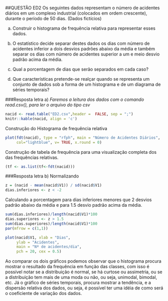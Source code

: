 ##QUESTÃO ED2
Os seguintes dados representam o número de acidentes diários em um complexo
industrial (colocados em ordem crescente), durante o período de 50 dias. (Dados fictícios)

a) Construir o histograma de frequência relativa para representar esses dados.

b) O estatístico decide separar destes dados os dias com número de acidentes inferior a dois desvios padrões abaixo da média 
e também separar os dias com número de acidentes superior a um e meio desvio padrão acima da média. 

c) Qual a porcentagem de dias que serão separados em cada caso?

d) Que características pretende-se realçar quando se representa um conjunto de dados sob a forma de um histograma 
e de um diagrama de séries temporais?

###Resposta letra a)
*Faremos a leitura dos dados com o comando read.csv(), para ler o arquivo do tipo csv*
```{r, results= 'asis'}
nacid <- read.table("ED2.csv",header =  FALSE, sep = ";")
knitr::kable(nacid, align = 'c')
```

Construção do Histograma de frequência relativa

```{r, fig.align = 'center', fig.height= 4, fig.width= 5}
plot(fdt(nacid), type = "rfph", main = "Número de Acidentes Diários",
     col="lightblue", v= TRUE, x.round = 0)
```

Construção de tabela de frequência para uma visualização completa dos das frequências relativas.
```{r}
(tf <- as.list(tf<-fdt(nacid)))
```

###Resposta letra b)
Normalizando
```{r}
z = (nacid - mean(nacid$V1)) / sd(nacid$V1)
dias.inferiores <- z < -2
```
Calculando a porcentagem para dias inferiores menores que 2 desvios padrão abaixo da média e para 1.5 desvio padrão acima da média.
```{r}
sum(dias.inferiores)/length(nacid$V1)*100
dias.superiores <- z > 1.5
sum(dias.superiores)/length(nacid$V1)*100
par(mfrow = c(1,1))
```

```{r, fig.width = 4, fig.height= 4, fig.align='center'}
plot(nacid$V1, xlab = "Dias",
     ylab = "Acidentes", 
     main = "Nº de acidentes/dia", 
     pch = 20, cex = 0.5)
```

Ao comparar os dois gráficos podemos observar que o histograma procura mostrar 
o resultado da frequência em função das classes, com isso é possível notar se 
a distribuição é normal, se há curtose ou assimetria, ou se a distribuição tem 
mais de uma moda ou não, ou seja, unimodal, bimodal, etc. Já o gráfico de séries 
temporais, procura mostrar a tendência, e a dispersão relativa dos dados, ou seja, 
é possível ter uma idéia de como será o coeficiente de variação dos dados.
